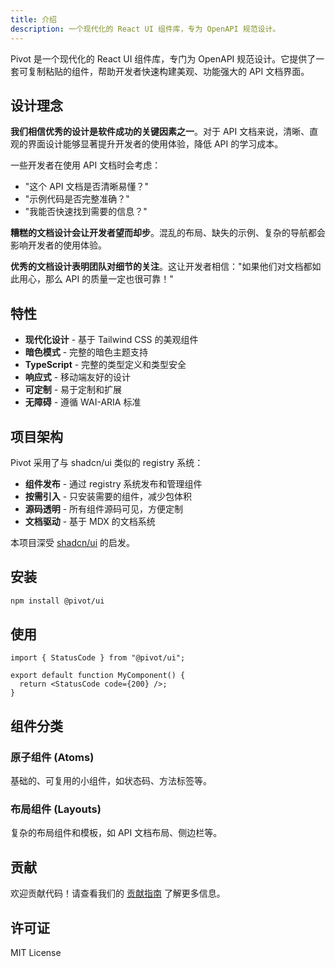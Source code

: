 ```yaml
---
title: 介绍
description: 一个现代化的 React UI 组件库，专为 OpenAPI 规范设计。
---
```


Pivot 是一个现代化的 React UI 组件库，专门为 OpenAPI 规范设计。它提供了一套可复制粘贴的组件，帮助开发者快速构建美观、功能强大的 API 文档界面。

## 设计理念

**我们相信优秀的设计是软件成功的关键因素之一**。对于 API 文档来说，清晰、直观的界面设计能够显著提升开发者的使用体验，降低 API 的学习成本。

一些开发者在使用 API 文档时会考虑：

- "这个 API 文档是否清晰易懂？"
- "示例代码是否完整准确？"
- "我能否快速找到需要的信息？"

**糟糕的文档设计会让开发者望而却步**。混乱的布局、缺失的示例、复杂的导航都会影响开发者的使用体验。

**优秀的文档设计表明团队对细节的关注**。这让开发者相信："如果他们对文档都如此用心，那么 API 的质量一定也很可靠！"

## 特性

- **现代化设计** - 基于 Tailwind CSS 的美观组件
- **暗色模式** - 完整的暗色主题支持
- **TypeScript** - 完整的类型定义和类型安全
- **响应式** - 移动端友好的设计
- **可定制** - 易于定制和扩展
- **无障碍** - 遵循 WAI-ARIA 标准

## 项目架构

Pivot 采用了与 shadcn/ui 类似的 registry 系统：

- **组件发布** - 通过 registry 系统发布和管理组件
- **按需引入** - 只安装需要的组件，减少包体积
- **源码透明** - 所有组件源码可见，方便定制
- **文档驱动** - 基于 MDX 的文档系统

本项目深受 [shadcn/ui](https://ui.shadcn.com) 的启发。

## 安装

```bash
npm install @pivot/ui
```

## 使用

```tsx
import { StatusCode } from "@pivot/ui";

export default function MyComponent() {
  return <StatusCode code={200} />;
}
```

## 组件分类

### 原子组件 (Atoms)

基础的、可复用的小组件，如状态码、方法标签等。

### 布局组件 (Layouts)

复杂的布局组件和模板，如 API 文档布局、侧边栏等。

## 贡献

欢迎贡献代码！请查看我们的 [贡献指南](https://github.com/your-repo/pivot) 了解更多信息。

## 许可证

MIT License
